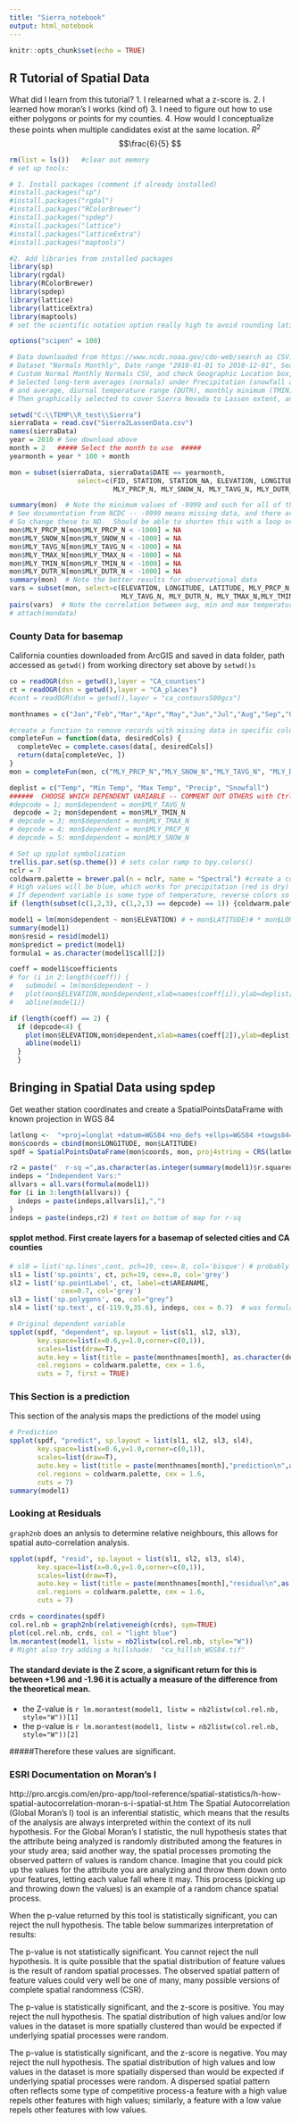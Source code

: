 ```yaml
---
title: "Sierra_notebook"
output: html_notebook
---
```



```r
knitr::opts_chunk$set(echo = TRUE)
```

## R Tutorial of Spatial Data
What did I learn from this tutorial?
1. I relearned what a z-score is.
2. I learned how moran's I works (kind of)
3. I need to figure out how to use either polygons or points for my counties.
4. How would I conceptualize these points when multiple candidates exist at the same location.
$R^2$
$$\frac{6}{5} $$


```r
rm(list = ls())   #clear out memory
# set up tools:

# 1. Install packages (comment if already installed)
#install.packages("sp")
#install.packages("rgdal")
#install.packages("RColorBrewer")
#install.packages("spdep")
#install.packages("lattice")
#install.packages("latticeExtra")
#install.packages("maptools")

#2. Add libraries from installed packages
library(sp)
library(rgdal)
library(RColorBrewer)
library(spdep)
library(lattice)
library(latticeExtra)
library(maptools)
# set the scientific notation option really high to avoid rounding latitude/longitude values

options("scipen" = 100)

# Data downloaded from https://www.ncdc.noaa.gov/cdo-web/search as CSV:
# Dataset "Normals Monthly", Date range "2010-01-01 to 2010-12-01", Search for "States", Search term "CA"
# Custom Normal Monthly Normals CSV, and check Geographic Location box, units Metric, 
# Selected long-term averages (normals) under Precipitation (snowfall and precip),
# and average, diurnal temperature range (DUTR), monthly minimum (TMIN) and maximum (TMAX) temperature.
# Then graphically selected to cover Sierra Nevada to Lassen extent, and then exported to a new CSV.

setwd("C:\\TEMP\\R_test\\Sierra")
sierraData = read.csv("Sierra2LassenData.csv")
names(sierraData)
year = 2010 # See download above
month = 2   ##### Select the month to use  #####
yearmonth = year * 100 + month

mon = subset(sierraData, sierraData$DATE == yearmonth,
                 select=c(FID, STATION, STATION_NA, ELEVATION, LONGITUDE, LATITUDE, DATE,
                          MLY_PRCP_N, MLY_SNOW_N, MLY_TAVG_N, MLY_DUTR_N, MLY_TMAX_N, MLY_TMIN_N))

summary(mon)  # Note the minimum values of -9999 and such for all of the observational data
# See documentation from NCDC -- -9999 means missing data, and there are other special codes
# So change these to ND.  Should be able to shorten this with a loop or apply function, but this works...
mon$MLY_PRCP_N[mon$MLY_PRCP_N < -1000] = NA
mon$MLY_SNOW_N[mon$MLY_SNOW_N < -1000] = NA
mon$MLY_TAVG_N[mon$MLY_TAVG_N < -1000] = NA
mon$MLY_TMAX_N[mon$MLY_TMAX_N < -1000] = NA
mon$MLY_TMIN_N[mon$MLY_TMIN_N < -1000] = NA
mon$MLY_DUTR_N[mon$MLY_DUTR_N < -1000] = NA
summary(mon)  # Note the better results for observational data
vars = subset(mon, select=c(ELEVATION, LONGITUDE, LATITUDE, MLY_PRCP_N, MLY_SNOW_N, 
                            MLY_TAVG_N, MLY_DUTR_N, MLY_TMAX_N,MLY_TMIN_N))
pairs(vars)  # Note the correlation between avg, min and max temperatures with elevation
# attach(mondata)

```
### County Data for basemap
California counties downloaded from ArcGIS and saved in data folder,  path accessed as ```getwd()``` from working directory set above by ```setwd()s```

```r
co = readOGR(dsn = getwd(),layer = "CA_counties")
ct = readOGR(dsn = getwd(),layer = "CA_places")
#cont = readOGR(dsn = getwd(),layer = "ca_contours500gcs")

monthnames = c("Jan","Feb","Mar","Apr","May","Jun","Jul","Aug","Sep","Oct","Nov","Dec")

#create a function to remove records with missing data in specific columns
completeFun = function(data, desiredCols) {
  completeVec = complete.cases(data[, desiredCols])
  return(data[completeVec, ])
}
mon = completeFun(mon, c("MLY_PRCP_N","MLY_SNOW_N","MLY_TAVG_N", "MLY_DUTR_N", "MLY_TMAX_N", "MLY_TMIN_N"))

deplist = c("Temp", "Min Temp", "Max Temp", "Precip", "Snowfall")
######  CHOOSE WHICH DEPENDENT VARIABLE -- COMMENT OUT OTHERS with Ctrl-Sh-C:
#depcode = 1; mon$dependent = mon$MLY_TAVG_N
 depcode = 2; mon$dependent = mon$MLY_TMIN_N
# depcode = 3; mon$dependent = mon$MLY_TMAX_N
# depcode = 4; mon$dependent = mon$MLY_PRCP_N
# depcode = 5; mon$dependent = mon$MLY_SNOW_N

# Set up spplot symbolization
trellis.par.set(sp.theme()) # sets color ramp to bpy.colors()
nclr = 7
coldwarm.palette = brewer.pal(n = nclr, name = "Spectral") #create a color palette
# High values will be blue, which works for precipitation (red is dry) or snow (blue is more snow)
# If dependent variable is some type of temperature, reverse colors so red is hot, blue is cold:
if (length(subset(c(1,2,3), c(1,2,3) == depcode) == 1)) {coldwarm.palette = coldwarm.palette[nclr:1]}

model1 = lm(mon$dependent ~ mon$ELEVATION) # + mon$LATITUDE)# * mon$LONGITUDE)
summary(model1)
mon$resid = resid(model1)
mon$predict = predict(model1) 
formula1 = as.character(model1$call[2])

coeff = model1$coefficients
# for (i in 2:length(coeff)) {
#   submodel = lm(mon$dependent ~ )
#   plot(mon$ELEVATION,mon$dependent,xlab=names(coeff[i]),ylab=deplist[depcode])
#   abline(model1)}

if (length(coeff) == 2) {
  if (depcode<4) {
    plot(mon$ELEVATION,mon$dependent,xlab=names(coeff[2]),ylab=deplist[depcode])
    abline(model1)
  }
  }
```

## Bringing in Spatial Data using spdep
Get weather station coordinates and create a SpatialPointsDataFrame with known projection in WGS 84 
```r

latlong <-  "+proj=longlat +datum=WGS84 +no_defs +ellps=WGS84 +towgs84=0,0,0"
mon$coords = cbind(mon$LONGITUDE, mon$LATITUDE)
spdf = SpatialPointsDataFrame(mon$coords, mon, proj4string = CRS(latlong))

r2 = paste("  r-sq =",as.character(as.integer(summary(model1)$r.squared * 10000)/100),"%")
indeps = "Independent Vars:"
allvars = all.vars(formula(model1))
for (i in 3:length(allvars)) {
  indeps = paste(indeps,allvars[i],",")
}
indeps = paste(indeps,r2) # text on bottom of map for r-sq
```

#### spplot method.  First create layers for a basemap of selected cities and CA counties
```r

# sl0 = list('sp.lines',cont, pch=19, cex=.8, col='bisque') # probably won't use unless plot order figured out
sl1 = list('sp.points', ct, pch=19, cex=.8, col='grey')
sl2 = list('sp.pointLabel', ct, label=ct$AREANAME,
             cex=0.7, col='grey')
sl3 = list('sp.polygons', co, col="grey")
sl4 = list('sp.text', c(-119.9,35.6), indeps, cex = 0.7)  # was formula1
```


```r
# Original dependent variable
spplot(spdf, "dependent", sp.layout = list(sl1, sl2, sl3),
       key.space=list(x=0.6,y=1.0,corner=c(0,1)),
       scales=list(draw=T),
       auto.key = list(title = paste(monthnames[month], as.character(deplist[depcode])), cex.title=1.2),
       col.regions = coldwarm.palette, cex = 1.6,
       cuts = 7, first = TRUE)

```

### This Section is a prediction
This section of the analysis maps the predictions of the model using 
```r
# Prediction
spplot(spdf, "predict", sp.layout = list(sl1, sl2, sl3, sl4),
       key.space=list(x=0.6,y=1.0,corner=c(0,1)),
       scales=list(draw=T),
       auto.key = list(title = paste(monthnames[month],"prediction\n",as.character(deplist[depcode])), cex.title=1.2),
       col.regions = coldwarm.palette, cex = 1.6,
       cuts = 7)
summary(model1)

```

### Looking at Residuals

```graph2nb``` does an anlysis to determine relative neighbours, this allows for spatial auto-correlation analysis.

```r
spplot(spdf, "resid", sp.layout = list(sl1, sl2, sl3, sl4),
       key.space=list(x=0.6,y=1.0,corner=c(0,1)),
       scales=list(draw=T),
       auto.key = list(title = paste(monthnames[month],"residual\n",as.character(deplist[depcode])), cex.title=1.2),
       col.regions = coldwarm.palette, cex = 1.6,
       cuts = 7)

crds = coordinates(spdf)
col.rel.nb = graph2nb(relativeneigh(crds), sym=TRUE)
plot(col.rel.nb, crds, col = "light blue")
lm.morantest(model1, listw = nb2listw(col.rel.nb, style="W"))
# Might also try adding a hillshade:  "ca_hillsh_WGS84.tif"
```
#### The standard deviate is the Z score, a significant return for this is between +1.96 and -1.96 it is actually a measure of the difference from the theoretical mean.
* the Z-value is `r lm.morantest(model1, listw = nb2listw(col.rel.nb, style="W"))[1]`
* the p-value is `r lm.morantest(model1, listw = nb2listw(col.rel.nb, style="W"))[2]`

#####Therefore these values are significant.

### ESRI Documentation on Moran's I
http://pro.arcgis.com/en/pro-app/tool-reference/spatial-statistics/h-how-spatial-autocorrelation-moran-s-i-spatial-st.htm
The Spatial Autocorrelation (Global Moran's I) tool is an inferential statistic, which means that the results of the analysis are always interpreted within the context of its null hypothesis. For the Global Moran's I statistic, the null hypothesis states that the attribute being analyzed is randomly distributed among the features in your study area; said another way, the spatial processes promoting the observed pattern of values is random chance. Imagine that you could pick up the values for the attribute you are analyzing and throw them down onto your features, letting each value fall where it may. This process (picking up and throwing down the values) is an example of a random chance spatial process.

When the p-value returned by this tool is statistically significant, you can reject the null hypothesis. The table below summarizes interpretation of results:

The p-value is not statistically significant.
You cannot reject the null hypothesis. It is quite possible that the spatial distribution of feature values is the result of random spatial processes. The observed spatial pattern of feature values could very well be one of many, many possible versions of complete spatial randomness (CSR).

The p-value is statistically significant, and the z-score is positive.
You may reject the null hypothesis. The spatial distribution of high values and/or low values in the dataset is more spatially clustered than would be expected if underlying spatial processes were random.

The p-value is statistically significant, and the z-score is negative.
You may reject the null hypothesis. The spatial distribution of high values and low values in the dataset is more spatially dispersed than would be expected if underlying spatial processes were random. A dispersed spatial pattern often reflects some type of competitive process-a feature with a high value repels other features with high values; similarly, a feature with a low value repels other features with low values.